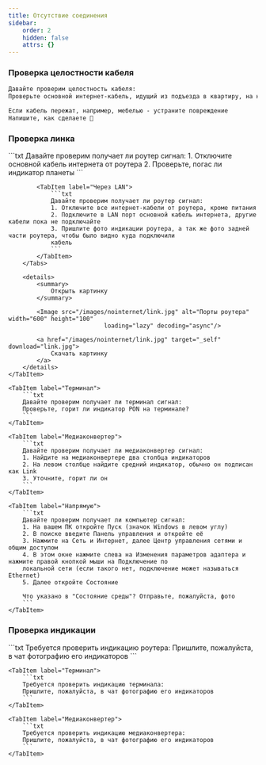 ```yaml
---
title: Отсутствие соединения
sidebar:
    order: 2
    hidden: false
    attrs: {}
---
```




### Проверка целостности кабеля

```txt
Давайте проверим целостность кабеля:
Проверьте основной интернет-кабель, идущий из подъезда в квартиру, на наличие видимых повреждений или пережатых участков

Если кабель пережат, например, мебелью - устраните повреждение
Напишите, как сделаете 🙏
```

### Проверка линка

<Tabs>
    <TabItem label="Роутер">
        <Tabs>
            <TabItem label="Через WAN">
                ```txt
                Давайте проверим получает ли роутер сигнал:
                1. Отключите основной кабель интернета от роутера
                2. Проверьте, погас ли индикатор планеты
                ```
            </TabItem>

            <TabItem label="Через LAN">
                ```txt
                Давайте проверим получает ли роутер сигнал:
                1. Отключите все интернет-кабели от роутера, кроме питания
                2. Подключите в LAN порт основной кабель интернета, другие кабели пока не подключайте
                3. Пришлите фото индикации роутера, а так же фото задней части роутера, чтобы было видно куда подключили
                кабель
                ```
            </TabItem>
        </Tabs>

        <details>
            <summary>
                Открыть картинку
            </summary>

            <Image src="/images/nointernet/link.jpg" alt="Порты роутера" width="600" height="100"
                               loading="lazy" decoding="async"/>

            <a href="/images/nointernet/link.jpg" target="_self" download="link.jpg">
                Скачать картинку
            </a>
        </details>
    </TabItem>

    <TabItem label="Терминал">
        ```txt
        Давайте проверим получает ли терминал сигнал:
        Проверьте, горит ли индикатор PON на терминале?
        ```
    </TabItem>

    <TabItem label="Медиаконвертер">
        ```txt
        Давайте проверим получает ли медиаконвертер сигнал:
        1. Найдите на медиаконвертере два столбца индикаторов
        2. На левом столбце найдите средний индикатор, обычно он подписан как Link
        3. Уточните, горит ли он
        ```
    </TabItem>

    <TabItem label="Напрямую">
        ```txt
        Давайте проверим получает ли компьютер сигнал:
        1. На вашем ПК откройте Пуск (значок Windows в левом углу)
        2. В поиске введите Панель управления и откройте её
        3. Нажмите на Сеть и Интернет, далее Центр управления сетями и общим доступом
        4. В этом окне нажмите слева на Изменения параметров адаптера и нажмите правой кнопкой мыши на Подключение по
        локальной сети (если такого нет, подключение может называться Ethernet)
        5. Далее откройте Состояние

        Что указано в "Состояние среды"? Отправьте, пожалуйста, фото
        ```
    </TabItem>
</Tabs>

### Проверка индикации

<Tabs>
    <TabItem label="Роутер">
        ```txt
        Требуется проверить индикацию роутера:
        Пришлите, пожалуйста, в чат фотографию его индикаторов
        ```
    </TabItem>

    <TabItem label="Терминал">
        ```txt
        Требуется проверить индикацию терминала:
        Пришлите, пожалуйста, в чат фотографию его индикаторов
        ```
    </TabItem>

    <TabItem label="Медиаконвертер">
        ```txt
        Требуется проверить индикацию медиаконвертера:
        Пришлите, пожалуйста, в чат фотографию его индикаторов
        ```
    </TabItem>
</Tabs>
